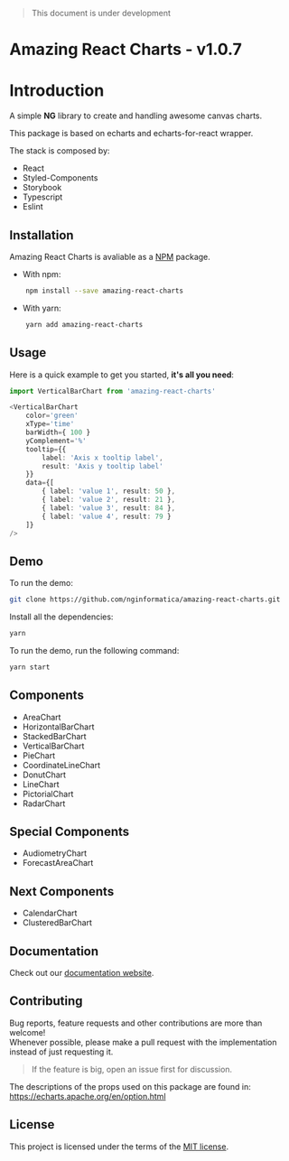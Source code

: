 
<Meta title="Introduction" />

> This document is under development

# Amazing React Charts - v1.0.7

# Introduction

A simple **NG** library to create and handling awesome canvas charts. 

This package is based on echarts and echarts-for-react wrapper.

The stack is composed by:

- React
- Styled-Components
- Storybook
- Typescript
- Eslint

## Installation

Amazing React Charts is avaliable as a [NPM](https://www.npmjs.com/package/amazing-react-charts) package.

- With npm:

```sh
    npm install --save amazing-react-charts
```

- With yarn:

```sh
    yarn add amazing-react-charts
```

## Usage

Here is a quick example to get you started, **it's all you need**:

```ts
import VerticalBarChart from 'amazing-react-charts'

<VerticalBarChart
    color='green'
    xType='time'
    barWidth={ 100 }
    yComplement='%'
    tooltip={{ 
        label: 'Axis x tooltip label',
        result: 'Axis y tooltip label'
    }}
    data={[
        { label: 'value 1', result: 50 },
        { label: 'value 2', result: 21 },
        { label: 'value 3', result: 84 },
        { label: 'value 4', result: 79 }
    ]}
/>
```

## Demo

To run the demo:

```sh
git clone https://github.com/nginformatica/amazing-react-charts.git
```

Install all the dependencies:

```sh
yarn
```

To run the demo, run the following command:

```sh
yarn start
```

## Components

- AreaChart
- HorizontalBarChart
- StackedBarChart
- VerticalBarChart
- PieChart
- CoordinateLineChart
- DonutChart
- LineChart
- PictorialChart
- RadarChart

## Special Components

- AudiometryChart
- ForecastAreaChart

## Next Components

- CalendarChart
- ClusteredBarChart

## Documentation

Check out our [documentation website](https://amazing-react-charts.now.sh/).
  
## Contributing

Bug reports, feature requests and other contributions are more than welcome! <br/>
Whenever possible, please make a pull request with the implementation instead of just requesting it.

> If the feature is big, open an issue first for discussion.

The descriptions of the props used on this package are found in: https://echarts.apache.org/en/option.html

## License

This project is licensed under the terms of the
[MIT license](/LICENSE).
